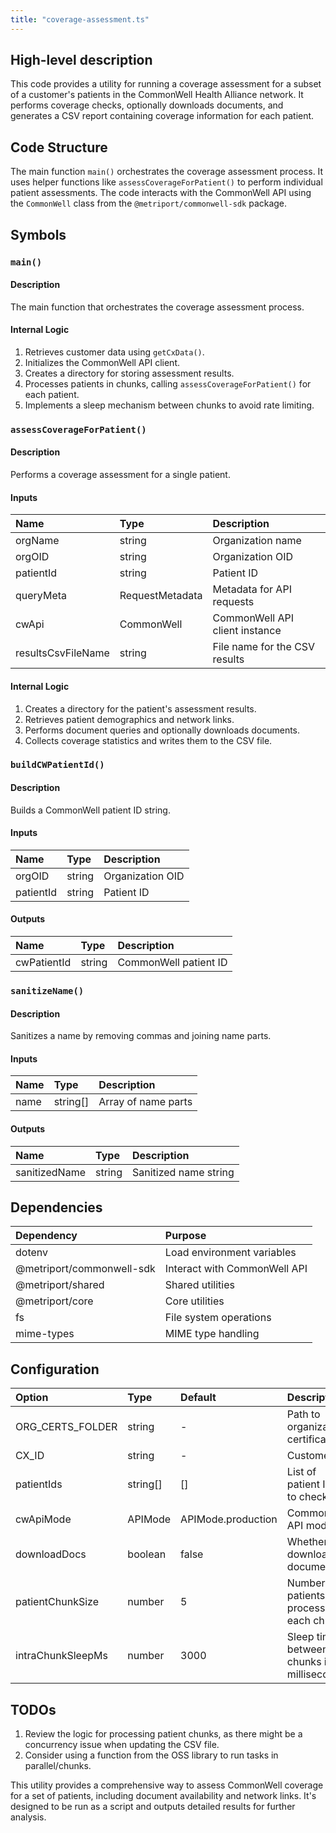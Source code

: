 ```yaml
---
title: "coverage-assessment.ts"
---
```


## High-level description
This code provides a utility for running a coverage assessment for a subset of a customer's patients in the CommonWell Health Alliance network. It performs coverage checks, optionally downloads documents, and generates a CSV report containing coverage information for each patient.

## Code Structure
The main function `main()` orchestrates the coverage assessment process. It uses helper functions like `assessCoverageForPatient()` to perform individual patient assessments. The code interacts with the CommonWell API using the `CommonWell` class from the `@metriport/commonwell-sdk` package.

## Symbols

### `main()`
#### Description
The main function that orchestrates the coverage assessment process.

#### Internal Logic
1. Retrieves customer data using `getCxData()`.
2. Initializes the CommonWell API client.
3. Creates a directory for storing assessment results.
4. Processes patients in chunks, calling `assessCoverageForPatient()` for each patient.
5. Implements a sleep mechanism between chunks to avoid rate limiting.

### `assessCoverageForPatient()`
#### Description
Performs a coverage assessment for a single patient.

#### Inputs
| Name | Type | Description |
|:-----|:-----|:------------|
| orgName | string | Organization name |
| orgOID | string | Organization OID |
| patientId | string | Patient ID |
| queryMeta | RequestMetadata | Metadata for API requests |
| cwApi | CommonWell | CommonWell API client instance |
| resultsCsvFileName | string | File name for the CSV results |

#### Internal Logic
1. Creates a directory for the patient's assessment results.
2. Retrieves patient demographics and network links.
3. Performs document queries and optionally downloads documents.
4. Collects coverage statistics and writes them to the CSV file.

### `buildCWPatientId()`
#### Description
Builds a CommonWell patient ID string.

#### Inputs
| Name | Type | Description |
|:-----|:-----|:------------|
| orgOID | string | Organization OID |
| patientId | string | Patient ID |

#### Outputs
| Name | Type | Description |
|:-----|:-----|:------------|
| cwPatientId | string | CommonWell patient ID |

### `sanitizeName()`
#### Description
Sanitizes a name by removing commas and joining name parts.

#### Inputs
| Name | Type | Description |
|:-----|:-----|:------------|
| name | string[] | Array of name parts |

#### Outputs
| Name | Type | Description |
|:-----|:-----|:------------|
| sanitizedName | string | Sanitized name string |

## Dependencies
| Dependency | Purpose |
|:-----------|:--------|
| dotenv | Load environment variables |
| @metriport/commonwell-sdk | Interact with CommonWell API |
| @metriport/shared | Shared utilities |
| @metriport/core | Core utilities |
| fs | File system operations |
| mime-types | MIME type handling |

## Configuration
| Option | Type | Default | Description |
|:-------|:-----|:--------|:------------|
| ORG_CERTS_FOLDER | string | - | Path to organization certificates |
| CX_ID | string | - | Customer ID |
| patientIds | string[] | [] | List of patient IDs to check |
| cwApiMode | APIMode | APIMode.production | CommonWell API mode |
| downloadDocs | boolean | false | Whether to download documents |
| patientChunkSize | number | 5 | Number of patients to process in each chunk |
| intraChunkSleepMs | number | 3000 | Sleep time between chunks in milliseconds |

## TODOs
1. Review the logic for processing patient chunks, as there might be a concurrency issue when updating the CSV file.
2. Consider using a function from the OSS library to run tasks in parallel/chunks.

This utility provides a comprehensive way to assess CommonWell coverage for a set of patients, including document availability and network links. It's designed to be run as a script and outputs detailed results for further analysis.